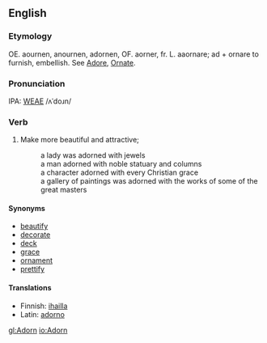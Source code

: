 ==English==
===Etymology===
OE. aournen, anournen, adornen, OF. aorner, fr. L. aaornare; ad + ornare to furnish, embellish.  See [[Adore]], [[Ornate]].

===Pronunciation===
IPA: [[WEAE]] /ʌˈdoɹn/

===Verb===
#Make more beautiful and attractive;
#:a lady was  adorned with jewels
#:a man adorned with noble statuary and  columns
#:a character adorned with every Christian grace
#:a gallery of paintings was adorned with the works of some of the  great masters

====Synonyms====
*[[beautify]]
*[[decorate]]
*[[deck]]
*[[grace]]
*[[ornament]]
*[[prettify]]

====Translations====
*Finnish: [[ihailla]]
*Latin: [[adorno]]

[[gl:Adorn]]
[[io:Adorn]]